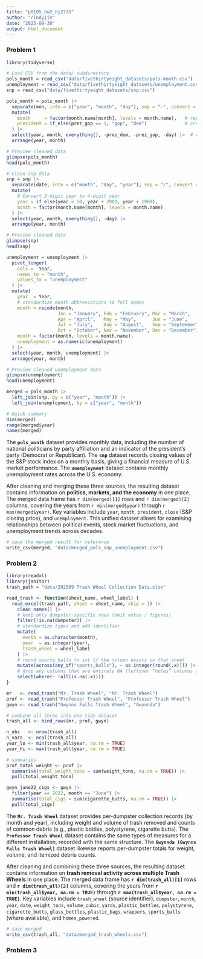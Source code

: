```yaml
---
title: "p8105_hw2_hj2735"
author: "cindyjin"
date: "2025-09-30"
output: html_document
---
```


### Problem 1 

```r
library(tidyverse)

# Load CSV from the data/ subdirectory
pols_month = read_csv("data/fivethirtyeight_datasets/pols-month.csv")
unemployment = read_csv("data/fivethirtyeight_datasets/unemployment.csv")
snp = read_csv("data/fivethirtyeight_datasets/snp.csv")
```

```r
pols_month = pols_month |>
  separate(mon, into = c("year", "month", "day"), sep = "-", convert = TRUE) |>
  mutate(
    month     = factor(month.name[month], levels = month.name),   # replace number with month name
    president = if_else(prez_gop == 1, "gop", "dem")              # create president variable
  ) |>
  select(year, month, everything(), -prez_dem, -prez_gop, -day) |>  # remove prez_dem, prez_gop, day
  arrange(year, month)

# Preview cleaned data
glimpse(pols_month)
head(pols_month)
```

```r
# Clean snp data
snp = snp |>
  separate(date, into = c("month", "day", "year"), sep = "/", convert = TRUE) |>
  mutate(
    # Convert 2-digit year to 4-digit year
    year = if_else(year < 50, year + 2000, year + 1900),
    month = factor(month.name[month], levels = month.name)
  ) |>
  select(year, month, everything(), -day) |>
  arrange(year, month)

# Preview cleaned data
glimpse(snp)
head(snp)

```


```r
unemployment = unemployment |>
  pivot_longer(
    cols = -Year,
    names_to = "month",
    values_to = "unemployment"
  ) |>
  mutate(
    year  = Year,
    # standardize month abbreviations to full names
    month = recode(month,
                   Jan = "January", Feb = "February", Mar = "March",
                   Apr = "April",   May = "May",      Jun = "June",
                   Jul = "July",    Aug = "August",   Sep = "September",
                   Oct = "October", Nov = "November", Dec = "December"),
    month = factor(month, levels = month.name),
    unemployment = as.numeric(unemployment)
  ) |>
  select(year, month, unemployment) |>
  arrange(year, month)

# Preview cleaned unemployment data
glimpse(unemployment)
head(unemployment)
```

```r
merged = pols_month |>
  left_join(snp, by = c("year", "month")) |>
  left_join(unemployment, by = c("year", "month"))

# Quick summary
dim(merged)
range(merged$year)
names(merged)

```

The **`pols_month`** dataset provides monthly data, including the number of national politicians by party affiliation and an indicator of the president’s party (Democrat or Republican). The **`snp`** dataset records closing values of the S&P stock index on a monthly basis, giving a financial measure of U.S. market performance. The **`unemployment`** dataset contains monthly unemployment rates across the U.S. economy.  

After cleaning and merging these three sources, the resulting dataset contains information on **politics, markets, and the economy** in one place. The merged data frame has `r dim(merged)[1]` rows and `r dim(merged)[2]` columns, covering the years from `r min(merged$year)` through `r max(merged$year)`. Key variables include `year`, `month`, `president`, `close` (S&P closing price), and `unemployment`. This unified dataset allows for examining relationships between political events, stock market fluctuations, and unemployment trends across decades.  


```r
# save the merged result for reference
write_csv(merged, "data/merged_pols_snp_unemployment.csv")
```

### Problem 2

```r
library(readxl)
library(janitor)
trash_path = "data/202509 Trash Wheel Collection Data.xlsx" 
```

```r
read_trash <- function(sheet_name, wheel_label) {
  read_excel(trash_path, sheet = sheet_name, skip = 1) |>
    clean_names() |>
    # keep only dumpster-specific rows (omit notes / figures)
    filter(!is.na(dumpster)) |>
    # standardize types and add identifier
    mutate(
      month = as.character(month),
      year  = as.integer(year),
      trash_wheel = wheel_label
    ) |>
    # round sports_balls to int if the column exists on that sheet
    mutate(across(any_of("sports_balls"), ~ as.integer(round(.x)))) |>
    # drop any columns that are entirely NA (leftover “notes” columns after clean_names)
    select(where(~ !all(is.na(.x))))
}

mr   <- read_trash("Mr. Trash Wheel", "Mr. Trash Wheel")
prof <- read_trash("Professor Trash Wheel", "Professor Trash Wheel")
gwyn <- read_trash("Gwynns Falls Trash Wheel", "Gwynnda")

# combine all three into one tidy dataset
trash_all <- bind_rows(mr, prof, gwyn)

```

```r
n_obs   <- nrow(trash_all)
n_vars  <- ncol(trash_all)
year_lo <- min(trash_all$year, na.rm = TRUE)
year_hi <- max(trash_all$year, na.rm = TRUE)

# summaries
prof_total_weight <- prof |>
  summarise(total_weight_tons = sum(weight_tons, na.rm = TRUE)) |>
  pull(total_weight_tons)

gwyn_june22_cigs <- gwyn |>
  filter(year == 2022, month == "June") |>
  summarise(total_cigs = sum(cigarette_butts, na.rm = TRUE)) |>
  pull(total_cigs)

```

The **`Mr. Trash Wheel`** dataset provides per-dumpster collection records (by month and year), including weight and volume of trash removed and counts of common debris (e.g., plastic bottles, polystyrene, cigarette butts). The **`Professor Trash Wheel`** dataset contains the same types of measures for a different installation, recorded with the same structure. The **`Gwynnda (Gwynns Falls Trash Wheel)`** dataset likewise reports per-dumpster totals for weight, volume, and itemized debris counts.  

After cleaning and combining these three sources, the resulting dataset contains information on **trash removal activity across multiple Trash Wheels** in one place. The merged data frame has **`r dim(trash_all)[1]`** rows and **`r dim(trash_all)[2]`** columns, covering the years from **`r min(trash_all$year, na.rm = TRUE)`** through **`r max(trash_all$year, na.rm = TRUE)`**. Key variables include `trash_wheel` (source identifier), `dumpster`, `month`, `year`, `date`, `weight_tons`, `volume_cubic_yards`, `plastic_bottles`, `polystyrene`, `cigarette_butts`, `glass_bottles`, `plastic_bags`, `wrappers`, `sports_balls` (where available), and `homes_powered`. 


```r
# save merged
write_csv(trash_all, "data/merged_trash_wheels.csv")
```


### Problem 3

```r

```

```r

```

```r


```




